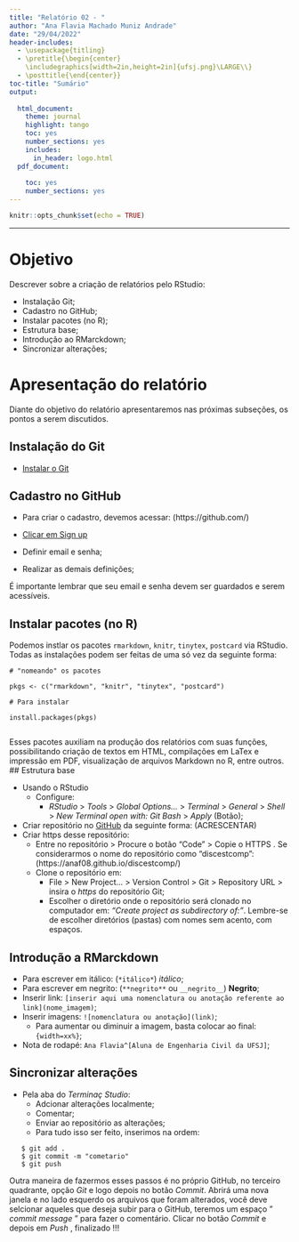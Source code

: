 ```yaml
---
title: "Relatório 02 - "
author: "Ana Flavia Machado Muniz Andrade"
date: "29/04/2022"
header-includes:
  - \usepackage{titling}
  - \pretitle{\begin{center}
    \includegraphics[width=2in,height=2in]{ufsj.png}\LARGE\\}
  - \posttitle{\end{center}}
toc-title: "Sumário"
output:
  
  html_document:
    theme: journal
    highlight: tango
    toc: yes
    number_sections: yes
    includes:
      in_header: logo.html
  pdf_document:
    
    toc: yes
    number_sections: yes
---
```


```r
knitr::opts_chunk$set(echo = TRUE)
```
--- 


# Objetivo

Descrever sobre a criação de relatórios pelo RStudio:

 - Instalação Git;
 - Cadastro no GitHub;
 - Instalar pacotes (no R);
 - Estrutura base;
 - Introdução ao RMarckdown;
 - Sincronizar alterações;
  
# Apresentação do relatório

Diante do objetivo do relatório apresentaremos nas próximas subseções, os pontos a serem discutidos.

## Instalação do Git 

  - [Instalar o Git](https://git-scm.com/downloads)
  
## Cadastro no GitHub
  
  - Para criar o cadastro, devemos acessar: (https://github.com/)
  
  - [Clicar em Sign up]()
  - Definir email e senha;
  - Realizar as demais definições;

É importante lembrar que seu email e senha devem ser guardados e serem acessíveis.
  
## Instalar pacotes (no R)

Podemos instlar os pacotes `rmarkdown`, `knitr`, `tinytex`, `postcard` via RStudio. Todas as instalações podem ser feitas de uma só vez da seguinte forma:
```
# "nomeando" os pacotes

pkgs <- c("rmarkdown", "knitr", "tinytex", "postcard")

# Para instalar

install.packages(pkgs)


```
Esses pacotes auxiliam na produção dos relatórios com suas funções, possibilitando criação de textos em HTML, compilações em LaTex e impressão em PDF, visualização de arquivos Markdown no R, entre outros.
## Estrutura base

  - Usando o RStudio 
    - Configure: 
      - _RStudio_ > _Tools_ > _Global Options..._ > _Terminal_ > _General_ > _Shell_ > _New Terminal open with: Git Bash_ > _Apply_ (Botão);
  - Criar repositório no [GitHub](https://github.com/) da seguinte forma: (ACRESCENTAR)
  - Criar https desse repositório: 
    - Entre no repositório > Procure o botão “Code” > Copie o HTTPS . Se considerarmos o nome do repositório como “discestcomp”: (https://anaf08.github.io/discestcomp/)
    - Clone o repositório em: 
      - File > New Project… > Version Control > Git > Repository URL > insira o _https_ do repositório Git;
      - Escolher o diretório onde o repositório será clonado no computador em: _“Create project as subdirectory of:”_. Lembre-se de escolher diretórios (pastas) com nomes sem acento, com espaços. 
  
## Introdução a RMarckdown
  
  - Para escrever em itálico: (`*itálico*`) *itálico*;
  - Para escrever em negrito: (`**negrito**` ou ` __negrito__`) **Negrito**;
  - Inserir link: `[inserir aqui uma nomenclatura ou anotação referente ao link](nome_imagem)`;
  - Inserir imagens: `![nomenclatura ou anotação](link)`;
    - Para aumentar ou diminuir a imagem, basta colocar ao final: `{width=xx%}`;
  - Nota de rodapé: `Ana Flavia^[Aluna de Engenharia Civil da UFSJ]`;
  
## Sincronizar alterações

  - Pela aba do _Terminaç Studio_: 
    - Adcionar alterações localmente;
    - Comentar;
    - Enviar ao repositório as alterações;
    - Para tudo isso ser feito, inserimos na ordem:

```
   $ git add .
   $ git commit -m "cometario"
   $ git push

```
Outra maneira de fazermos esses passos é no próprio GitHub, no terceiro quadrante, opção _Git_  e logo depois no botão _Commit_. Abrirá uma nova janela e no lado esquerdo os arquivos que foram alterados, você deve selcionar aqueles que deseja subir para o GitHub, teremos um espaço " _commit message_ " para fazer o comentário. Clicar no botão _Commit_ e depois em _Push_ , finalizado !!!